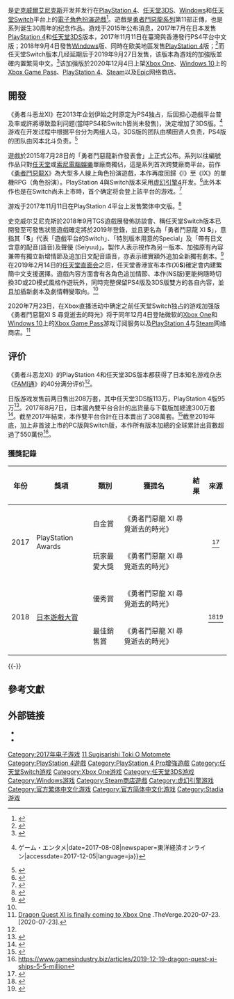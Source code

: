 {{NoteTA
| G1=Games
| G2=Square Enix
}}
{{Infobox VG
| title = 勇者鬥惡龍XI 尋覓逝去的時光
| japanese = ドラゴンクエストXI 過ぎ去りし時を求めて
| image = File:Dragon Quest XI Sugisarishi Toki o Motomete Logo.jpg
| english = Dragon Quest XI: Echoes of an Elusive Age
| caption =
| platforms = {{spml|[[PlayStation_4|PlayStation 4]]|[[任天堂3DS|任天堂3DS]]|[[任天堂Switch|任天堂Switch]]<ref>{{cite web|url=http://www.4gamer.net/games/999/G999903/20150728050/ |script-title=ja:最新作「ドラゴンクエストXI 過ぎ去りし時を求めて」が発表。プラットフォームはPlayStation 4とニンテンドー3DS。NX向けの開発も明らかに|work=4gamer}}</ref>|[[Xbox_One|Xbox One]]|[[Microsoft_Windows|Microsoft Windows]]}}
| genre = [[电子角色扮演游戏|角色扮演]]
| developer =
| publisher = [[史克威尔艾尼克斯|史克威尔艾尼克斯]]<br>[[任天堂|任天堂]]<small>（任天堂Switch全球版）</small>
| producer = 齊藤陽介<br>岡本北斗<small>（PS4）</small><br>横田賢人<small>（3DS）</small><ref>{{cite web|url=http://game.watch.impress.co.jp/docs/news/20150728_713872.html|script-title=ja:「ドラゴンクエスト XI」は“新たに1作目を作る気持ち”で制作!|publisher=GameWatch|date=2015-07-28|accessdate=2015-07-31|archive-date=2015-07-30|archive-url=https://web.archive.org/web/20150730224738/http://game.watch.impress.co.jp/docs/news/20150728_713872.html|dead-url=no}}</ref>
| writer = [[堀井雄二|堀井雄二]]
| artist = [[鳥山明|鳥山明]]
| composer = [[椙山浩一|椙山浩一]]
| series = [[勇者斗恶龙系列|勇者斗恶龙系列]]
| engine = [[虚幻引擎4|虚幻引擎4]] <small>(PS4､PC､Switch､X1版本)</small>
| released = {{collapsible list
|title=2017年7月29日|'''初版'''<br>'''PlayStation 4'''{{vgr|JP|2017年7月29日|TWHK|2017年11月11日（中文版）|EU|2018年9月4日|NA|2018年9月4日}}'''任天堂3DS'''{{vgr|JP|2017年7月29日}}'''Windows'''{{vgr|WW|2018年9月4日}}'''加强版'''<br>'''任天堂Switch'''{{vgr|WW|2019年9月27日}}'''Xbox One、Windows、PlayStation 4'''{{vgr|WW|2020年12月4日}}}}
}}

{{Vgname|勇者鬥惡龍XI 尋覓逝去的時光|ja=ドラゴンクエストXI 過ぎ去りし時を求めて|en=Dragon Quest XI: Echoes of an Elusive Age}}是[[史克威爾艾尼克斯|史克威爾艾尼克斯]]开发并发行在[[PlayStation_4|PlayStation 4]]、[[任天堂3DS|任天堂3DS]]、[[Windows|Windows]]和[[任天堂Switch|任天堂Switch]]平台上的[[電子角色扮演遊戲|電子角色扮演遊戲]]<ref>{{cite web|url=http://www.dragonquest.jp/news/detail/1408/ |script-title=ja:シリーズ最新作『ドラゴンクエストXI　過ぎ去りし時を求めて』発売決定のお知らせ}}</ref>。遊戲是[[勇者鬥惡龍系列|勇者鬥惡龍系列]]第11部正傳，也是系列诞生30周年的纪念作品。游戏于2015年公布消息，2017年7月在日本发售[[PlayStation_4|PlayStation 4]]和[[任天堂3DS|任天堂3DS]]版本，2017年11月11日在臺灣與香港發行PS4平台中文版；2018年9月4日發售[[Windows|Windows]]版、同時在欧美地區发售[[PlayStation_4|PlayStation 4]]版；<ref name="PC_release">{{cite news|title=《勇者鬥惡龍 XI》歐美版確定 9 月跨 PS4 / PC 平台推出 將追加語音演出|url=https://gnn.gamer.com.tw/7/160807.html|accessdate=2018-04-01|publisher=[[巴哈姆特電玩資訊站|巴哈姆特電玩資訊站]]|date=2018-03-29}}</ref>而任天堂Switch版本{{Vgname|勇者鬥惡龍XI S 尋覓逝去的時光 － Definitive Edition|ja=ドラゴンクエストXI 過ぎ去りし時を求めて S|en=Dragon Quest XI S: Echoes of an Elusive Age - Definitive Edition}}几经延期后于2019年9月27日发售，该版本為游戏的加強版並確内置繁简中文。<ref name="ZHST">{{cite web|url=https://www.gcores.com/articles/106386 |title=马力欧、塞尔达、勇者斗恶龙等等，今早直面会上的许多作品都将支持中文！|work=机核网|date=2019-02-14|accessdate=2019-02-14}}</ref>该加强版於2020年12月4日上架[[Xbox_One|Xbox One]]、[[Windows_10|Windows 10]]上的[[Xbox_Game_Pass|Xbox Game Pass]]、[[PlayStation_4|PlayStation 4]]、[[Steam|Steam]]以及[[Epic遊戲商城|Epic]]网络商店。

== 開發 ==

《勇者斗恶龙XI》在2013年企划伊始之时原定为PS4独占，后因担心遊戲平台普及率或許將導致盈利问题(當時PS4和Switch皆尚未發售)，決定增加了3DS版。<ref>{{Cite news|url=http://toyokeizai.net/articles/-/183628|title=300万本突破！超人気｢ドラクエⅪ｣の舞台裏 {{!}} ゲーム・エンタメ|date=2017-08-08|newspaper=東洋経済オンライン|accessdate=2017-12-05|language=ja}}</ref>游戏在开发过程中根据平台分为两组人马，3DS版的团队由横田贤人负责，PS4版的团队由冈本北斗负责。<ref>{{cite web|url=http://toyokeizai.net/articles/-/183628?page=2 |title=300万本突破！超人気｢ドラクエⅪ｣の舞台裏 ｢原点回帰｣を徹底し､2機種発売で大ヒット|publisher=东洋经济|date=2017-08-08|accessdate=2017-08-09}}</ref>

遊戲於2015年7月28日的「勇者鬥惡龍新作發表會」上正式公布。系列以往編號作品只對[[任天堂|任天堂]]或[[索尼電腦娛樂|索尼電腦娛樂]]單廠商獨佔，這是系列首次跨雙廠商平台。前作《[[勇者鬥惡龍X|勇者鬥惡龍X]]》為大型多人線上角色扮演遊戲，本作再度回歸《I》至《IX》的單機RPG（角色扮演）。PlayStation 4與Switch版本采用[[虚幻引擎|虚幻引擎4]]开发。<ref>{{cite web|url=http://www.vgtime.com/article/2832410.jhtml |title=《勇者斗恶龙11》登陆NX/PS4/3DS三平台|work=游戏时光|date=2015-07-28|accessdate=2015-08-01}}</ref>此外本作也是在Switch尚未上市時，首个确定将会登上該平台的游戏。<ref>{{cite web|url=http://www.wired.co.uk/article/dragon-quest-xi-first-nintendo-nx-game |title=Nintendo NX's first confirmed games are both Dragon Quest|publisher=Wired|date=2015-07-28|accessdate=2017-08-18}}</ref>

游戏于2017年11月11日在PlayStation 4平台上发售繁体中文版。<ref>{{cite web|url=http://www.g-cores.com/articles/26623|title=中文版《勇者斗恶龙11》11月11日发售|publisher=机核网|date=2017-08-17|accessdate=2017-08-17|archive-url=https://web.archive.org/web/20170817162904/http://www.g-cores.com/articles/26623|archive-date=2017-08-17|dead-url=yes}}</ref>

史克威尔艾尼克斯於2018年9月TGS遊戲展發佈訪談會、稱任天堂Switch版本已開發至可發售狀態遊戲確定將於2019年登錄，並且更名為「勇者鬥惡龍 XI '''S'''」，意指其「'''S'''」代表「遊戲平台的Switch」、「特別版本用意的Special」及「帶有日文含意的配音(語音)及聲優 (Seiyuu)」。製作人表示視作為另一版本、加強原有內容兼帶有獨立新增情節及追加日文配音語音，亦表示確實額外追加全新獨有劇本。<ref>{{cite web|url=https://www.polygon.com/2017/7/28/16055802/dragon-quest-11-release-date-north-america-europe-square-enix |title=Dragon Quest 11 coming to North America in 2018|publisher=Polygon.2017-07-28|accessdate=2017-08-02}}</ref>在2019年2月14日的[[任天堂直面会|任天堂直面会]]之后，任天堂香港宣布本作(Xi'''S''')確定會内建繁簡中文支援選擇。遊戲內容方面會有各角色追加情節、本作(NS版)更能夠隨時切換3D或2D模式風格作遊玩外，同時完整保留PS4版及3DS版雙方的各自內容，並且加插新劇本及劇情轉變取向。<ref name="ZHST"/>

2020年7月23日，在Xbox直播活动中确定之前任天堂Switch独占的游戏加强版《勇者鬥惡龍XI S 尋覓逝去的時光》将于同年12月4日登陆微软的[[Xbox_One|Xbox One]]和[[Windows_10|Windows 10]]上的[[Xbox_Game_Pass|Xbox Game Pass]]游戏订阅服务以及[[PlayStation_4|PlayStation 4]]与[[Steam|Steam]]网络商店。<ref>[https://www.theverge.com/2020/7/23/21335514/dragon-quest-11-xi-xbox-one-release-date-square-enix Dragon Quest XI is finally coming to Xbox One
] {{Wayback|url=https://www.theverge.com/2020/7/23/21335514/dragon-quest-11-xi-xbox-one-release-date-square-enix |date=20200723155511 }}.TheVerge.2020-07-23.[2020-07-23].</ref>

== 评价 ==
{{Video game reviews
| MC = NS: 90/100<ref name="MCNS">{{cite web |title=Dragon Quest XI: Echoes of an Elusive Age Definitive Edtion for Switch Reviews |url=https://www.metacritic.com/game/switch/dragon-quest-xi-s-echoes-of-an-elusive-age---definitive-edition |website=Metacritic |accessdate=2019-10-18 |archive-date=2019-09-26 |archive-url=https://web.archive.org/web/20190926144512/https://www.metacritic.com/game/switch/dragon-quest-xi-s-echoes-of-an-elusive-age---definitive-edition |dead-url=no }}</ref><br/>PS4：86/100<ref name="MCPS4">{{cite web |title=Dragon Quest XI: Echoes of an Elusive Age for PlayStation 4 Reviews |url=http://www.metacritic.com/game/playstation-4/dragon-quest-xi-echoes-of-an-elusive-age |website=Metacritic |accessdate=2018-09-07 |archive-date=2018-10-01 |archive-url=https://web.archive.org/web/20181001213039/https://www.metacritic.com/game/playstation-4/dragon-quest-xi-echoes-of-an-elusive-age |dead-url=no }}</ref>
<br/>PC: 80/100<ref name="MCPC">{{cite web |title=Dragon Quest XI: Echoes of an Elusive Age for PC Reviews |url=https://www.metacritic.com/game/pc/dragon-quest-xi-echoes-of-an-elusive-age |website=Metacritic |accessdate=2018-11-23 |archive-date=2018-11-27 |archive-url=https://web.archive.org/web/20181127083515/https://www.metacritic.com/game/pc/dragon-quest-xi-echoes-of-an-elusive-age |dead-url=no }}</ref>
|Destruct = 8/10<ref name="Destructoid">{{cite web|url=https://www.destructoid.com/review-dragon-quest-xi-echoes-of-an-elusive-age-515065.phtml|title=Review: Dragon Quest XI: Echoes of an Elusive Age|last=Carter|first=Chris|website=[[Destructoid|Destructoid]]|date=2018-08-28|accessdate=2018-08-28|archive-date=2018-09-13|archive-url=https://web.archive.org/web/20180913214434/https://www.destructoid.com/review-dragon-quest-xi-echoes-of-an-elusive-age-515065.phtml|dead-url=no}}</ref>
|EGM =8.5/10<ref name="EGM">{{cite web |last1=Patterson |first1=Mollie |title=Dragon Quest XI: Echoes of an Elusive Age review |url=http://www.egmnow.com/articles/reviews/dragon-quest-xi-echoes-of-an-elusive-age-review/ |website=EGM |accessdate=2018-08-28 |date=2018-08-28 |archive-date=2018-08-29 |archive-url=https://web.archive.org/web/20180829072110/http://www.egmnow.com/articles/reviews/dragon-quest-xi-echoes-of-an-elusive-age-review/ |dead-url=no }}</ref>
|Fam = 40/40<ref name="Famitsu">{{cite web |last1=Romano |first1=Sal |title=Famitsu Review Scores: Issue 1497 |url=https://gematsu.com/2017/08/famitsu-review-scores-issue-1497 |website=Gematsu |accessdate=2018-08-28 |archive-date=2018-08-28 |archive-url=https://web.archive.org/web/20180828203258/https://gematsu.com/2017/08/famitsu-review-scores-issue-1497 |dead-url=no }}</ref>
|GI = 8.25/10<ref name="Game Informer">{{cite web|url=https://www.gameinformer.com/review/dragon-quest-xi-echoes-of-an-elusive-age/relying-on-the-past|title=Dragon Quest XI: Echoes of an Elusive Age|last=Wallace|first=Kimberley|website=[[Game_Informer|Game Informer]]|date=2018-08-28|accessdate=2018-08-28|archive-date=2018-08-29|archive-url=https://web.archive.org/web/20180829000135/https://www.gameinformer.com/review/dragon-quest-xi-echoes-of-an-elusive-age/relying-on-the-past|dead-url=no}}</ref>
|GameRev = {{Rating|4.5|5}}<ref name="GameRev">{{cite web |last1=Faulkner |first1=Jason |title=Dragon Quest 11 Review – A Tradition Continues |url=https://www.gamerevolution.com/review/423315-dragon-quest-11-review-a-tradition-continues |website=Game Revolution |date=2018-08-28 |accessdate=2018-08-28 |archive-date=2018-08-28 |archive-url=https://web.archive.org/web/20180828203247/https://www.gamerevolution.com/review/423315-dragon-quest-11-review-a-tradition-continues |dead-url=no }}</ref>
|GSpot = 9/10<ref>{{cite web |last1=Kemps |first1=Heidi |title=Dragon Quest XI: Echoes Of An Elusive Age Review - Back To The Good-Old Days |url=https://www.gamespot.com/reviews/dragon-quest-xi-echoes-of-an-elusive-age-review-ba/1900-6416969/ |accessdate=2018-08-28 |date=2018-08-28 |archive-date=2018-08-28 |archive-url=https://web.archive.org/web/20180828204713/https://www.gamespot.com/reviews/dragon-quest-xi-echoes-of-an-elusive-age-review-ba/1900-6416969/ |dead-url=no }}</ref>
|IGN = 8.8/10<ref>{{cite web |last1=Petty |first1=Jared |title=Dragon Quest XI: Echoes of an Elusive Age Review |url=http://www.ign.com/articles/2018/08/28/dragon-quest-xi-11-echoes-of-an-elusive-age-review |website=IGN |date=2018-08-28 |accessdate=2018-08-28 |archive-date=2018-08-28 |archive-url=https://web.archive.org/web/20180828160143/http://www.ign.com/articles/2018/08/28/dragon-quest-xi-11-echoes-of-an-elusive-age-review |dead-url=no }}</ref>
|PCGUK = 68/100<ref name="PCG">{{cite web |last1=Schilling |first1=Chris |title=Dragon Quest 11: Echoes of an Elusive Age review |url=https://www.pcgamer.com/dragon-quest-11-echoes-of-an-elusive-age-review/ |website=PC Gamer |accessdate=2018-09-11 |archive-date=2018-09-11 |archive-url=https://web.archive.org/web/20180911225601/https://www.pcgamer.com/dragon-quest-11-echoes-of-an-elusive-age-review/ |dead-url=no }}</ref>
|USG = {{Rating|5|5}}<ref name="USG">{{cite web |last1=Oxford |first1=Nadia |title=Dragon Quest XI: Echoes of an Elusive Age Review |url=https://www.usgamer.net/articles/dragon-quest-xi-echoes-of-an-elusive-age-review |website=USgamer |date=2018-08-28 |accessdate=2018-08-28 |archive-date=2018-08-28 |archive-url=https://web.archive.org/web/20180828201057/https://www.usgamer.net/articles/dragon-quest-xi-echoes-of-an-elusive-age-review |dead-url=no }}</ref>
|rev1 = [[Metro_(British_newspaper)|Metro]]
|rev1Score = 7/10<ref name="Metro">{{cite web |title=Dragon Quest XI review – pretty old-fashioned |url=https://metro.co.uk/2018/09/07/dragon-quest-xi-review-pretty-old-fashioned-7921865/ |website=metro.co.uk |publisher=GameCentral |accessdate=2018-09-11}}</ref>
}}
《勇者斗恶龙XI》的PlayStation 4和任天堂3DS版本都获得了日本知名游戏杂志《[[FAMI通|FAMI通]]》的40分满分评价<ref name="Famitsu" />。

日版游戏发售前两日售出208万套，其中任天堂3DS版113万，PlayStation 4版95万<ref>{{Cite web | url = https://www.famitsu.com/news/201708/02138908.html | script-title = ja:『ドラゴンクエストXI　過ぎ去りし時を求めて』発売2日間で208.1万本を販売 | website = famitsu.com | date = 2017-08-02 | accessdate = 2017-08-02 | language = ja | deadurl = no | archiveurl = https://web.archive.org/web/20181001043342/https://www.famitsu.com/news/201708/02138908.html | archivedate = 2018-10-01 }}</ref>。2017年8月7日，日本國內雙平台合計的出货量与下载版加總達300万套<ref>{{cite web|url=https://www.famitsu.com/news/201708/07139234.html|script-title=ja:『ドラゴンクエストXI　過ぎ去りし時を求めて』の国内出荷・ダウンロード販売本数が300万本を突破|publisher=[[Fami通|Fami通]]|date=2017-08-07|accessdate=2018-10-01|language=ja|deadurl=no|archiveurl=https://web.archive.org/web/20181001043048/https://www.famitsu.com/news/201708/07139234.html|archivedate=2018-10-01}}</ref>。截至2017年結束，本作雙平台合計在日本賣出了308萬套。<ref>{{cite web|url=https://prtimes.jp/main/html/rd/p/000004056.000007006.html|script-title=ja:2017年国内家庭用ゲーム市場規模は3917.5億円。ニンテンドースイッチが牽引、11年ぶりにハード/ソフト市場前年増！～「ファミ通」マーケティング速報～|date=2018-01-09|accessdate=2018-10-01|language=ja|deadurl=no|archiveurl=https://web.archive.org/web/20181001043748/https://prtimes.jp/main/html/rd/p/000004056.000007006.html|archivedate=2018-10-01}}</ref>截至2019年底，加上非首波上市的PC版與Switch版，本作所有版本加總的全球累計出貨數超過了550萬份<ref>https://www.gamesindustry.biz/articles/2019-12-19-dragon-quest-xi-ships-5-5-million</ref>。

=== 獲獎記錄 ===
{|class="wikitable sortable plainrowheaders" 
|-
! 年份
! 獎項
! 類別
! 獲提名
! 結果
! class="unsortable" | 來源
|-
| rowspan="2" |2017 
! rowspan="2" |PlayStation Awards
| 白金賞
|《勇者鬥惡龍 XI 尋覓逝去的時光》
| {{Won}}
| rowspan="2" style="text-align:center" |<ref>{{cite web|url=https://gnn.gamer.com.tw/6/156006.html|title=「PlayStation Awards 2017」《我的世界》獲雙白金賞大獎 展開得獎作品限時優惠活動|author=Sam|publisher=[[巴哈姆特電玩資訊站|巴哈姆特電玩資訊站]]|date=2017-12-01|accessdate=2018-12-03|language=zh|deadurl=no|archiveurl=https://web.archive.org/web/20181203173814/https://gnn.gamer.com.tw/6/156006.html|archivedate=2018-12-03}}</ref>
|-
| 玩家最愛大獎
|《勇者鬥惡龍 XI 尋覓逝去的時光》
| {{Won}}
|-
| rowspan="2" |2018 
! rowspan="2" |[[日本遊戲大賞|日本遊戲大賞]]
| 優秀賞
|《勇者鬥惡龍 XI 尋覓逝去的時光》
| {{Won}}
| rowspan="2" style="text-align:center" |<ref>{{Cite web |date=2018-09-22 |url=http://awards.cesa.or.jp/release/pdf/20180922.pdf |format=PDF |script-title=ja:日本ゲーム大賞2018「アマチュア部門」大賞・優秀賞・佳作が決定！ |publisher=[[日本遊戲大賞|日本遊戲大賞]] |accessdate=2018-09-24 |language=ja |deadurl=yes |archiveurl=https://web.archive.org/web/20180924091518/http://awards.cesa.or.jp/release/pdf/20180922.pdf |archivedate=2018-09-24 }}</ref><ref>{{cite web|url=https://gnn.gamer.com.tw/7/168637.html|title=【TGS 18】《魔物獵人：世界》拿下日本遊戲大賞年度大賞 《FGO》等作名列優秀賞|author=犬拓|publisher=[[巴哈姆特電玩資訊站|巴哈姆特電玩資訊站]]|date=2018-09-22|accessdate=2018-09-24|language=zh|deadurl=no|archiveurl=https://web.archive.org/web/20180924091617/https://gnn.gamer.com.tw/7/168637.html|archivedate=2018-09-24}}</ref>
|-
| 最佳銷售賞
|《勇者鬥惡龍 XI 尋覓逝去的時光》
| {{Won}}
|}
{{-}}

== 參考文獻 ==
{{Reflist|30em}}

== 外部链接 ==
* {{Official website|http://www.dq11.jp}}{{ja}}
* {{Official website|https://www.nintendo.com.hk/switch/dq11/}}{{zh-hk}}
{{勇者斗恶龙系列}}

{{DEFAULTSORT:Dragon Quest 11 Sugisarishi Toki O Motomete}}
[[Category:2017年电子游戏|Category:2017年电子游戏]]
[[Category:勇者鬥惡龍系列電子遊戲|11 Sugisarishi Toki O Motomete]]
[[Category:PlayStation_4遊戲|Category:PlayStation 4遊戲]]
[[Category:PlayStation_4_Pro增強遊戲|Category:PlayStation 4 Pro增強遊戲]]
[[Category:任天堂Switch游戏|Category:任天堂Switch游戏]]
[[Category:Xbox_One游戏|Category:Xbox One游戏]]
[[Category:任天堂3DS游戏|Category:任天堂3DS游戏]]
[[Category:Windows游戏|Category:Windows游戏]]
[[Category:Steam商店遊戲|Category:Steam商店遊戲]]
[[Category:虚幻引擎游戏|Category:虚幻引擎游戏]]
[[Category:官方繁体中文化游戏|Category:官方繁体中文化游戏]]
[[Category:官方简体中文化游戏|Category:官方简体中文化游戏]]
[[Category:Stadia游戏|Category:Stadia游戏]]